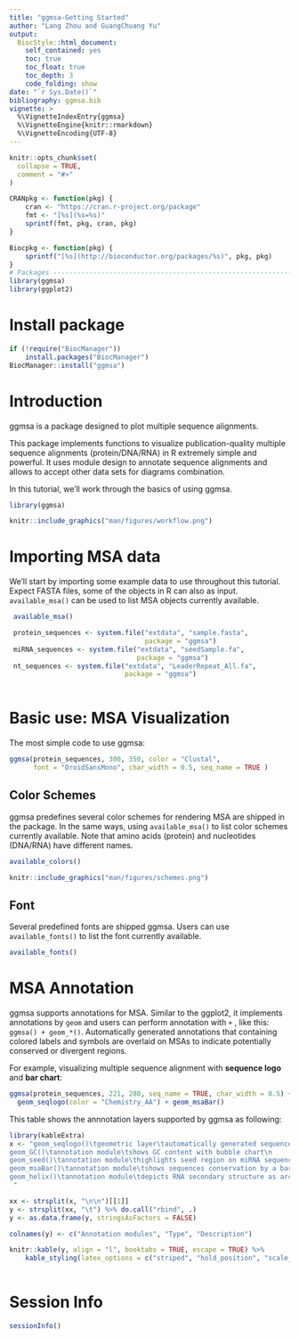 ```yaml
---
title: "ggmsa-Getting Started"
author: "Lang Zhou and GuangChuang Yu"
output:
  BiocStyle::html_document:
    self_contained: yes
    toc: true
    toc_float: true
    toc_depth: 3
    code_folding: show
date: "`r Sys.Date()`"
bibliography: ggmsa.bib
vignette: >
  %\VignetteIndexEntry{ggmsa}
  %\VignetteEngine{knitr::rmarkdown}
  %\VignetteEncoding{UTF-8}
---
```


```r
knitr::opts_chunk$set(
  collapse = TRUE,
  comment = "#>"
)

CRANpkg <- function(pkg) {
    cran <- "https://cran.r-project.org/package"
    fmt <- "[%s](%s=%s)"
    sprintf(fmt, pkg, cran, pkg)
}

Biocpkg <- function(pkg) {
    sprintf("[%s](http://bioconductor.org/packages/%s)", pkg, pkg)
}
# Packages -------------------------------------------------------------------
library(ggmsa)
library(ggplot2)
```


#  Install package
```r
if (!require("BiocManager"))
    install.packages("BiocManager")
BiocManager::install("ggmsa")
```

#  Introduction

ggmsa is a package designed to plot multiple sequence alignments.

This package implements functions to visualize publication-quality 
multiple sequence alignments (protein/DNA/RNA) in R extremely 
simple and powerful. It uses module design to annotate sequence 
alignments and allows to accept other data sets for diagrams combination.

In this tutorial, we’ll work through the basics of using ggmsa.

```r
library(ggmsa)
```


```r
knitr::include_graphics("man/figures/workflow.png")
```


#  Importing MSA data

We’ll start by importing some example data to use throughout this 
tutorial. Expect FASTA files, some of the objects in R can also 
as input. `available_msa()` can be used to list MSA objects 
currently available.

```r
 available_msa()

 protein_sequences <- system.file("extdata", "sample.fasta", 
                                  package = "ggmsa")
 miRNA_sequences <- system.file("extdata", "seedSample.fa", 
                                package = "ggmsa")
 nt_sequences <- system.file("extdata", "LeaderRepeat_All.fa", 
                             package = "ggmsa")
 
```

# Basic use: MSA Visualization

The most simple code to use ggmsa:
```r
ggmsa(protein_sequences, 300, 350, color = "Clustal", 
      font = "DroidSansMono", char_width = 0.5, seq_name = TRUE )
```

##  Color Schemes

ggmsa predefines several color schemes for rendering MSA 
are shipped in the package. In the same ways, using 
`available_msa()` to list color schemes currently available. 
Note that amino acids (protein) and nucleotides (DNA/RNA) have 
different names.

```r
available_colors()
```

```r
knitr::include_graphics("man/figures/schemes.png")
```

##  Font

Several predefined fonts are shipped ggmsa. 
Users can use `available_fonts()` to list the font currently available.

```r
available_fonts()
```

#  MSA Annotation

ggmsa supports annotations for MSA. Similar to the ggplot2, 
it implements annotations by `geom` and users can perform 
annotation with `+` , like this: `ggmsa() + geom_*()`. 
Automatically generated annotations that containing colored
labels and symbols are overlaid on MSAs to indicate 
potentially conserved or divergent regions.

For example, visualizing multiple sequence alignment
with **sequence logo** and **bar chart**:

```r
ggmsa(protein_sequences, 221, 280, seq_name = TRUE, char_width = 0.5) + 
  geom_seqlogo(color = "Chemistry_AA") + geom_msaBar()
```


This table shows the annnotation layers supported by ggmsa as following:

```r
library(kableExtra)
x <- "geom_seqlogo()\tgeometric layer\tautomatically generated sequence logos for a MSA\n
geom_GC()\tannotation module\tshows GC content with bubble chart\n
geom_seed()\tannotation module\thighlights seed region on miRNA sequences\n
geom_msaBar()\tannotation module\tshows sequences conservation by a bar chart\n
geom_helix()\tannotation module\tdepicts RNA secondary structure as arc diagrams(need extra data)\n
 "

xx <- strsplit(x, "\n\n")[[1]]
y <- strsplit(xx, "\t") %>% do.call("rbind", .)
y <- as.data.frame(y, stringsAsFactors = FALSE)

colnames(y) <- c("Annotation modules", "Type", "Description")

knitr::kable(y, align = "l", booktabs = TRUE, escape = TRUE) %>% 
    kable_styling(latex_options = c("striped", "hold_position", "scale_down"))
  
```


#  Session Info
```r
sessionInfo()
```

